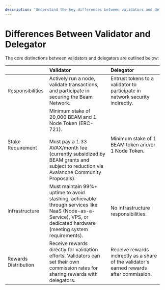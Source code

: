 ```yaml
---
description: "Understand the key differences between validators and delegators in network participation and staking."
---
```


# Differences Between Validator and Delegator

The core distinctions between validators and delegators are outlined below:

|                      | Validator                                                                                                                                                                                           | Delegator                                                                                 |
| :------------------- | :-------------------------------------------------------------------------------------------------------------------------------------------------------------------------------------------------- | :---------------------------------------------------------------------------------------- |
| Responsibilities     | Actively run a node, validate transactions, and participate in securing the Beam Network.                                                                                                           | Entrust tokens to a validator to participate in network security indirectly.              |
| Stake Requirement    | Minimum stake of 20,000 BEAM and 1 Node Token (ERC-721).<br/><br/> Must pay a 1.33 AVAX/month fee (currently subsidized by BEAM grants and subject to reduction via Avalanche Community Proposals). | Minimum stake of 1 BEAM token and/or 1 Node Token.                                        |
| Infrastructure       | Must maintain 99%+ uptime to avoid slashing, achievable through services like NaaS (Node-as-a-Service), VPS, or dedicated hardware (meeting system requirements).                                   | No infrastructure responsibilities.                                                       |
| Rewards Distribution | Receive rewards directly for validation efforts. Validators can set their own commission rates for sharing rewards with delegators.                                                                 | Receive rewards indirectly as a share of the validator's earned rewards after commission. |
